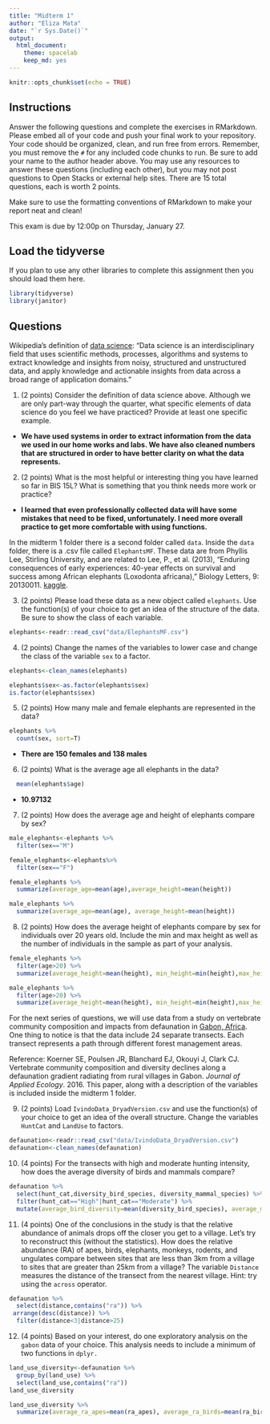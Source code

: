 ```yaml
---
title: "Midterm 1"
author: "Eliza Mata"
date: "`r Sys.Date()`"
output:
  html_document: 
    theme: spacelab
    keep_md: yes
---
```


```r
knitr::opts_chunk$set(echo = TRUE)
```

## Instructions
Answer the following questions and complete the exercises in RMarkdown. Please embed all of your code and push your final work to your repository. Your code should be organized, clean, and run free from errors. Remember, you must remove the `#` for any included code chunks to run. Be sure to add your name to the author header above. You may use any resources to answer these questions (including each other), but you may not post questions to Open Stacks or external help sites. There are 15 total questions, each is worth 2 points.  

Make sure to use the formatting conventions of RMarkdown to make your report neat and clean!  

This exam is due by 12:00p on Thursday, January 27.  

## Load the tidyverse
If you plan to use any other libraries to complete this assignment then you should load them here.
```r
library(tidyverse)
library(janitor)
```

## Questions  
Wikipedia's definition of [data science](https://en.wikipedia.org/wiki/Data_science): "Data science is an interdisciplinary field that uses scientific methods, processes, algorithms and systems to extract knowledge and insights from noisy, structured and unstructured data, and apply knowledge and actionable insights from data across a broad range of application domains."  

1. (2 points) Consider the definition of data science above. Although we are only part-way through the quarter, what specific elements of data science do you feel we have practiced? Provide at least one specific example.  
  * **We have used systems in order to extract information from the data we used in our home works and labs. We have also cleaned numbers that are structured in order to have better clarity on what the data represents.**

2. (2 points) What is the most helpful or interesting thing you have learned so far in BIS 15L? What is something that you think needs more work or practice?  
 * **I learned that even professionally collected data will have some mistakes that need to be fixed, unfortunately. I need more overall practice to get more comfortable with using functions.**

In the midterm 1 folder there is a second folder called `data`. Inside the `data` folder, there is a .csv file called `ElephantsMF`. These data are from Phyllis Lee, Stirling University, and are related to Lee, P., et al. (2013), "Enduring consequences of early experiences: 40-year effects on survival and success among African elephants (Loxodonta africana)," Biology Letters, 9: 20130011. [kaggle](https://www.kaggle.com/mostafaelseidy/elephantsmf).  

3. (2 points) Please load these data as a new object called `elephants`. Use the function(s) of your choice to get an idea of the structure of the data. Be sure to show the class of each variable.
```r
elephants<-readr::read_csv("data/ElephantsMF.csv")
```

4. (2 points) Change the names of the variables to lower case and change the class of the variable `sex` to a factor.
```r
elephants<-clean_names(elephants)
```
```r
elephants$sex<-as.factor(elephants$sex)
is.factor(elephants$sex)
```

5. (2 points) How many male and female elephants are represented in the data?
```r
elephants %>%
  count(sex, sort=T)
```
 * **There are 150 females and 138 males**
 
6. (2 points) What is the average age all elephants in the data?
```r
  mean(elephants$age)
```
* **10.97132**

7. (2 points) How does the average age and height of elephants compare by sex?
```r
male_elephants<-elephants %>%
  filter(sex=="M")
```
```r
female_elephants<-elephants%>%
  filter(sex=="F")
```
```r
female_elephants %>%
  summarize(average_age=mean(age),average_height=mean(height))
```
```r
male_elephants %>%
  summarize(average_age=mean(age), average_height=mean(height))
```

8. (2 points) How does the average height of elephants compare by sex for individuals over 20 years old. Include the min and max height as well as the number of individuals in the sample as part of your analysis.  
```r
female_elephants %>%
  filter(age>20) %>%
  summarize(average_height=mean(height), min_height=min(height),max_height=max(height), total=n())
```
```r
male_elephants %>%
  filter(age>20) %>%
  summarize(average_height=mean(height), min_height=min(height),max_height=max(height), total=n())
```

For the next series of questions, we will use data from a study on vertebrate community composition and impacts from defaunation in [Gabon, Africa](https://en.wikipedia.org/wiki/Gabon). One thing to notice is that the data include 24 separate transects. Each transect represents a path through different forest management areas.  

Reference: Koerner SE, Poulsen JR, Blanchard EJ, Okouyi J, Clark CJ. Vertebrate community composition and diversity declines along a defaunation gradient radiating from rural villages in Gabon. _Journal of Applied Ecology_. 2016. This paper, along with a description of the variables is included inside the midterm 1 folder.  

9. (2 points) Load `IvindoData_DryadVersion.csv` and use the function(s) of your choice to get an idea of the overall structure. Change the variables `HuntCat` and `LandUse` to factors.
```r
defaunation<-readr::read_csv("data/IvindoData_DryadVersion.csv")
defaunation<-clean_names(defaunation)
```

10. (4 points) For the transects with high and moderate hunting intensity, how does the average diversity of birds and mammals compare?
```r
defaunation %>% 
  select(hunt_cat,diversity_bird_species, diversity_mammal_species) %>%
  filter(hunt_cat=="High"|hunt_cat=="Moderate") %>%
  mutate(average_bird_diversity=mean(diversity_bird_species), average_mammal_diversity=mean(diversity_mammal_species))
```

11. (4 points) One of the conclusions in the study is that the relative abundance of animals drops off the closer you get to a village. Let's try to reconstruct this (without the statistics). How does the relative abundance (RA) of apes, birds, elephants, monkeys, rodents, and ungulates compare between sites that are less than 3km from a village to sites that are greater than 25km from a village? The variable `Distance` measures the distance of the transect from the nearest village. Hint: try using the `across` operator.  
```r
defaunation %>%
  select(distance,contains("ra")) %>%
 arrange(desc(distance)) %>%
  filter(distance<3|distance>25)
```

12. (4 points) Based on your interest, do one exploratory analysis on the `gabon` data of your choice. This analysis needs to include a minimum of two functions in `dplyr.`
```r
land_use_diversity<-defaunation %>% 
  group_by(land_use) %>%
  select(land_use,contains("ra"))
land_use_diversity
```
```r
land_use_diversity %>%
  summarize(average_ra_apes=mean(ra_apes), average_ra_birds=mean(ra_birds),average_ra_elephant=mean(ra_elephant), average_ra_monkeys=mean(ra_monkeys), average_ra_rodent=mean(ra_rodent), average_ra_ungulate=mean(ra_ungulate))   
```

